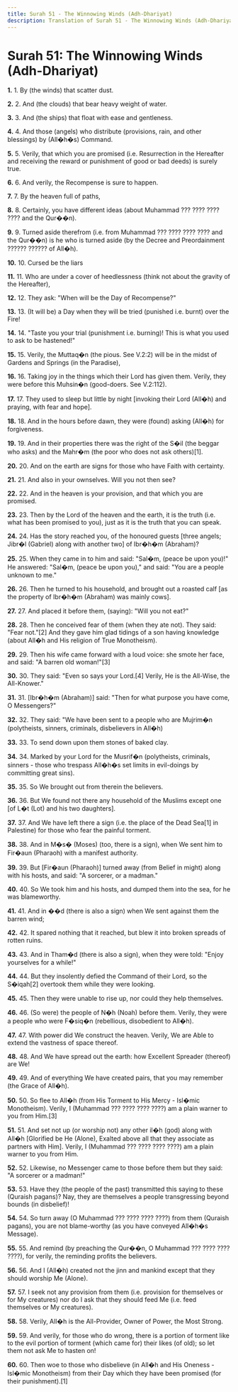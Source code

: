 ```yaml
---
title: Surah 51 - The Winnowing Winds (Adh-Dhariyat)
description: Translation of Surah 51 - The Winnowing Winds (Adh-Dhariyat)
---
```


# Surah 51: The Winnowing Winds (Adh-Dhariyat)

**1.** 1. By (the winds) that scatter dust.

**2.** 2. And (the clouds) that bear heavy weight of water.

**3.** 3. And (the ships) that float with ease and gentleness.

**4.** 4. And those (angels) who distribute (provisions, rain, and other blessings) by (All�h�s) Command.

**5.** 5. Verily, that which you are promised (i.e. Resurrection in the Hereafter and receiving the reward or punishment of good or bad deeds) is surely true.

**6.** 6. And verily, the Recompense is sure to happen.

**7.** 7. By the heaven full of paths,

**8.** 8. Certainly, you have different ideas (about Muhammad ??? ???? ???? ???? and the Qur��n).

**9.** 9. Turned aside therefrom (i.e. from Muhammad ??? ???? ???? ???? and the Qur��n) is he who is turned aside (by the Decree and Preordainment ?????? ?????? of All�h).

**10.** 10. Cursed be the liars

**11.** 11. Who are under a cover of heedlessness (think not about the gravity of the Hereafter),

**12.** 12. They ask: "When will be the Day of Recompense?"

**13.** 13. (It will be) a Day when they will be tried (punished i.e. burnt) over the Fire!

**14.** 14. "Taste you your trial (punishment i.e. burning)! This is what you used to ask to be hastened!"

**15.** 15. Verily, the Muttaq�n (the pious. See V.2:2) will be in the midst of Gardens and Springs (in the Paradise),

**16.** 16. Taking joy in the things which their Lord has given them. Verily, they were before this Muhsin�n (good-doers. See V.2:112).

**17.** 17. They used to sleep but little by night [invoking their Lord (All�h) and praying, with fear and hope].

**18.** 18. And in the hours before dawn, they were (found) asking (All�h) for forgiveness.

**19.** 19. And in their properties there was the right of the S�il (the beggar who asks) and the Mahr�m (the poor who does not ask others)[1].

**20.** 20. And on the earth are signs for those who have Faith with certainty.

**21.** 21. And also in your ownselves. Will you not then see?

**22.** 22. And in the heaven is your provision, and that which you are promised.

**23.** 23. Then by the Lord of the heaven and the earth, it is the truth (i.e. what has been promised to you), just as it is the truth that you can speak.

**24.** 24. Has the story reached you, of the honoured guests [three angels; Jibr�l (Gabriel) along with another two] of Ibr�h�m (Abraham)?

**25.** 25. When they came in to him and said: "Sal�m, (peace be upon you)!" He answered: "Sal�m, (peace be upon you)," and said: "You are a people unknown to me."

**26.** 26. Then he turned to his household, and brought out a roasted calf [as the property of Ibr�h�m (Abraham) was mainly cows].

**27.** 27. And placed it before them, (saying): "Will you not eat?"

**28.** 28. Then he conceived fear of them (when they ate not). They said: "Fear not."[2] And they gave him glad tidings of a son having knowledge (about All�h and His religion of True Monotheism).

**29.** 29. Then his wife came forward with a loud voice: she smote her face, and said: "A barren old woman!"[3]

**30.** 30. They said: "Even so says your Lord.[4] Verily, He is the All-Wise, the All-Knower."

**31.** 31. [Ibr�h�m (Abraham)] said: "Then for what purpose you have come, O Messengers?"

**32.** 32. They said: "We have been sent to a people who are Mujrim�n (polytheists, sinners, criminals, disbelievers in All�h)

**33.** 33. To send down upon them stones of baked clay.

**34.** 34. Marked by your Lord for the Musrif�n (polytheists, criminals, sinners - those who trespass All�h�s set limits in evil-doings by committing great sins).

**35.** 35. So We brought out from therein the believers.

**36.** 36. But We found not there any household of the Muslims except one [of L�t (Lot) and his two daughters].

**37.** 37. And We have left there a sign (i.e. the place of the Dead Sea[1] in Palestine) for those who fear the painful torment.

**38.** 38. And in M�s� (Moses) (too, there is a sign), when We sent him to Fir�aun (Pharaoh) with a manifest authority.

**39.** 39. But [Fir�aun (Pharaoh)] turned away (from Belief in might) along with his hosts, and said: "A sorcerer, or a madman."

**40.** 40. So We took him and his hosts, and dumped them into the sea, for he was blameworthy.

**41.** 41. And in ��d (there is also a sign) when We sent against them the barren wind;

**42.** 42. It spared nothing that it reached, but blew it into broken spreads of rotten ruins.

**43.** 43. And in Tham�d (there is also a sign), when they were told: "Enjoy yourselves for a while!"

**44.** 44. But they insolently defied the Command of their Lord, so the S�iqah[2] overtook them while they were looking.

**45.** 45. Then they were unable to rise up, nor could they help themselves.

**46.** 46. (So were) the people of N�h (Noah) before them. Verily, they were a people who were F�siq�n (rebellious, disobedient to All�h).

**47.** 47. With power did We construct the heaven. Verily, We are Able to extend the vastness of space thereof.

**48.** 48. And We have spread out the earth: how Excellent Spreader (thereof) are We!

**49.** 49. And of everything We have created pairs, that you may remember (the Grace of All�h).

**50.** 50. So flee to All�h (from His Torment to His Mercy - Isl�mic Monotheism). Verily, I (Muhammad ??? ???? ???? ????) am a plain warner to you from Him.[3]

**51.** 51. And set not up (or worship not) any other il�h (god) along with All�h [Glorified be He (Alone), Exalted above all that they associate as partners with Him]. Verily, I (Muhammad ??? ???? ???? ????) am a plain warner to you from Him.

**52.** 52. Likewise, no Messenger came to those before them but they said: "A sorcerer or a madman!"

**53.** 53. Have they (the people of the past) transmitted this saying to these (Quraish pagans)? Nay, they are themselves a people transgressing beyond bounds (in disbelief)!

**54.** 54. So turn away (O Muhammad ??? ???? ???? ????) from them (Quraish pagans), you are not blame-worthy (as you have conveyed All�h�s Message).

**55.** 55. And remind (by preaching the Qur��n, O Muhammad ??? ???? ???? ????), for verily, the reminding profits the believers.

**56.** 56. And I (All�h) created not the jinn and mankind except that they should worship Me (Alone).

**57.** 57. I seek not any provision from them (i.e. provision for themselves or for My creatures) nor do I ask that they should feed Me (i.e. feed themselves or My creatures).

**58.** 58. Verily, All�h is the All-Provider, Owner of Power, the Most Strong.

**59.** 59. And verily, for those who do wrong, there is a portion of torment like to the evil portion of torment (which came for) their likes (of old); so let them not ask Me to hasten on!

**60.** 60. Then woe to those who disbelieve (in All�h and His Oneness - Isl�mic Monotheism) from their Day which they have been promised (for their punishment).[1]

